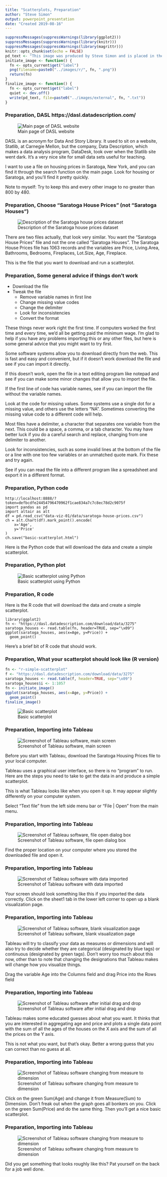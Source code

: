 ```yaml
---
title: "Scatterplots, Preparation"
author: "Steve Simon"
output: powerpoint_presentation
date: "Created 2019-08-16"
---
```


```r
suppressMessages(suppressWarnings(library(ggplot2)))
suppressMessages(suppressWarnings(library(knitr)))
suppressMessages(suppressWarnings(library(magrittr)))
knitr::opts_chunk$set(echo = FALSE)
pd_text <- "This image was produced by Steve Simon and is placed in the public domain. You are welcome to use this image any way you see fit. An acknowledgement would be appreciated, but is not required."
initiate_image <- function() {
  fn <- opts_current$get("label")
  png(filename=paste0("../images/r/", fn, ".png"))
  return(fn)
}
finalize_image <- function() {
  fn <- opts_current$get("label")
  quiet <- dev.off()
  write(pd_text, file=paste0("../images/external", fn, ".txt"))
}
```

### Preparation, DASL https://dasl.datadescription.com/

![Main page of DASL website](../images/external/dasl-main-page.png)

<div class="notes">

DASL is an acronym for Data And Story Library. It used to sit on a website, Statlib, at Carnegie Mellon, but the company, Data Description, which makes a data analysis program, DataDesk, took over when the Statlib site went dark. It's a very nice site for small data sets useful for teaching.

I want to use a file on housing prices in Saratoga, New York, and you can find it through the search function on the main page. Look for housing or Saratoga, and you'll find it pretty quickly.

Note to myself: Try to keep this and every other image to no greater than 800 by 480.

</div>

### Preparation, Choose "Saratoga House Prices" (not "Saratoga Houses")

![Description of the Saratoga house prices dataset](../images/external/dasl-saratoga-house-prices.png)
  
<div class="notes">
  
There are two files actually, that look very similar. You want the "Saratoga House Prices" file and not the one called "Saratoga Houses". The Saratoga House Prices file has 1063 records and the variables are Price, Living.Area, Bathrooms, Bedrooms, Fireplaces, Lot.Size, Age, Fireplace.

This is the file that you want to download and run a scatterplot.

</div>

### Preparation, Some general advice if things don't work
+ Download the file
+ Tweak the file
  + Remove variable names in first line
  + Change missing value codes
  + Change the delimiter
  + Look for inconsistencies
  + Convert the format
  
<div class="notes">

These things never work right the first time. If computers worked the first time and every time, we'd all be getting paid the minimum wage. I'm glad to help if you have any problems importing this or any other files, but here is some general advice that you might want to try first.

Some software systems allow you to download directly from the web. This is fast and easy and convenient, but if it doesn't work download the file and see if you can import it directly. 

If this doesn't work, open the file in a text editing program like notepad and see if you can make some minor changes that allow you to import the file.

If the first line of code has variable names, see if you can import the file without the variable names.

Look at the code for missing values. Some systems use a single dot for a missing value, and others use the letters "NA". Sometimes converting the missing value code to a different code will help.

Most files have a delimiter, a character that separates one variable from the next. This could be a space, a comma, or a tab character. You may have better luck if you do a careful search and replace, changing from one delimiter to another.

Look for inconsistencies, such as some invalid lines at the bottom of the file or a line with one too few variables or an unmatched quote mark. Fix these and try again.

See if you can read the file into a different program like a spreadsheet and export it in a different format.

</div>


### Preparation, Python code

```{}
http://localhost:8888/?token=defbcdfe24454796470962f1cae834a7c7c8ec78d2c9075f
import pandas as pd
import altair as alt
df = pd.read_csv("data-viz-01/data/saratoga-house-prices.csv")
ch = alt.Chart(df).mark_point().encode(
    x='Age',
    y='Price'
)
ch.save("basic-scatterplot.html")
```

<div class="notes">

Here is the Python code that will download the data and create a simple scatterplot.

</div>

### Preparation, Python plot

![Basic scatterplot using Python](../images/python/basic-scatterplot.png)

### Preparation, R code

Here is the R code that will download the data and create a simple scatterplot.

```{}
library(ggplot2)
fn <- "https://dasl.datadescription.com/download/data/3275"
saratoga_houses <- read.table(fn, header=TRUE, sep="\x09")
ggplot(saratoga_houses, aes(x=Age, y=Price)) +
  geom_point()
```

<div class="notes">

Here's a brief bit of R code that should work.

</div>

### Preparation, What your scatterplot should look like (R version)

```r
fn <- "r-simple-scatterplot"
f <- "https://dasl.datadescription.com/download/data/3275"
saratoga_houses <- read.table(f, header=TRUE, sep="\x09")
saratoga_houses$i <- 1:1057
fn <- initiate_image()
ggplot(saratoga_houses, aes(x=Age, y=Price)) +
  geom_point()
finalize_image()
```

![Basic scatterplot](../images/r/`r fn`.png)


### Preparation, Importing into Tableau

![Screenshot of Tableau software, main screen](../images/tableau/main-screen.png)

<div class="notes">

Before you start with Tableau, download the Saratoga Housing Prices file to your local computer.

Tableau uses a graphical user interface, so there is no "program" to run. Here are the steps you need to take to get the data in and produce a simple scatterplot.

This is what Tableau looks like when you open it up. It may appear slightly differently on your computer system.

Select "Text file" from the left side menu bar or "File | Open" from the main menu.

</div>

### Preparation, Importing into Tableau

![Screenshot of Tableau software, file open dialog box](../images/tableau/file-open.png)

<div class="notes">

Find the proper location on your computer where you stored the downloaded file and open it.

</div>

### Preparation, Importing into Tableau

![Screenshot of Tableau software with data imported](../images/tableau/with-saratoga.png)

<div class="notes">

Your screen should look something like this if you imported the data correctly. Click on the sheet1 tab in the lower left corner to open up a blank visualization page.

</div>

### Preparation, Importing into Tableau

![Screenshot of Tableau software, blank visualization page](../images/tableau/empty-frame.png)

<div class="notes">

Tableau will try to classify your data as measures or dimensions and will also try to decide whether they are categorical (designated by blue tags) or continuous (designated by green tags). Don't worry too much about this now, other than to note that changing the designations that Tableau makes will change how you visualize things.

Drag the variable Age into the Columns field and drag Price into the Rows field

</div>

### Preparation, Importing into Tableau

![Screenshot of Tableau software after initial drag and drop](../images/tableau/drag-and-drop.png)

<div class="notes">

Tableau makes some educated guesses about what you want. It thinks that you are interested in aggregating age and price and plots a single data point with the sum of all the ages of the houses on the X axis and the sum of all the prices on the Y axis.

This is not what you want, but that's okay. Better a wrong guess that you can correct than no guess at all.

</div>

### Preparation, Importing into Tableau

![Screenshot of Tableau software changing from measure to dimension](../images/tableau/change-to-dimension.png)

<div class="notes">

Click on the green Sum(Age) and change it from Measure(Sum) to Dimension. Don't freak out when the graph goes all bonkers on you. Click on the green Sum(Price) and do the same thing. Then you'll get a nice basic scatterplot.

</div>

### Preparation, Importing into Tableau

![Screenshot of Tableau software changing from measure to dimension](../images/tableau/basic-scatterplot.png)

<div class="notes">

Did you get something that looks roughly like this? Pat yourself on the back for a job well done.

</div>

